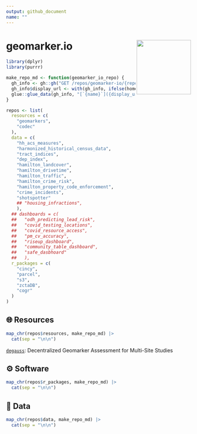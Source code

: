 ```yaml
---
output: github_document
name: ""
---
```


# geomarker.io <img src='geomarker_io_logo.svg' align="right" height="148.5" />

```r
library(dplyr)
library(purrr)

make_repo_md <- function(geomarker_io_repo) {
  gh_info <- gh::gh("GET /repos/geomarker-io/{repo}", repo = geomarker_io_repo)
  gh_info$display_url <- with(gh_info, ifelse(homepage == "", html_url, homepage))
  glue::glue_data(gh_info, "[`{name}`]({display_url}): {description}", .na="")
}
```

```r
repos <- list(
  resources = c(
    "geomarkers",
    "codec"
  ),
  data = c(
    "hh_acs_measures",
    "harmonized_historical_census_data",
    "tract_indices",
    "dep_index",
    "hamilton_landcover",
    "hamilton_drivetime",
    "hamilton_traffic",
    "hamilton_crime_risk",
    "hamilton_property_code_enforcement",
    "crime_incidents",
    "shotspotter"
    ## "housing_infractions",
    ),
  ## dashboards = c(
  ##   "odh_predicting_lead_risk",
  ##   "covid_testing_locations",
  ##   "covid_resource_access",
  ##   "pm_cv_accuracy",
  ##   "riseup_dashboard",
  ##   "community_table_dashboard",
  ##   "safe_dasbhoard"
  ##   ),
  r_packages = c(
    "cincy",
    "parcel",
    "s3",
    "zctaDB",
    "cogr"
  )
)
```

## 🌐 Resources

```r
map_chr(repos$resources, make_repo_md) |>
  cat(sep = "\n\n")
```

[`degauss`](https://degauss.org): Decentralized Geomarker Assessment for Multi-Site Studies

## ⚙️ Software

```r
map_chr(repos$r_packages, make_repo_md) |>
  cat(sep = "\n\n")
```

## 📁 Data

```r
map_chr(repos$data, make_repo_md) |>
  cat(sep = "\n\n")
```
